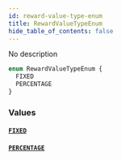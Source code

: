 ```yaml
---
id: reward-value-type-enum
title: RewardValueTypeEnum
hide_table_of_contents: false
---
```


No description

```graphql
enum RewardValueTypeEnum {
  FIXED
  PERCENTAGE
}
```

### Values

#### [`FIXED`](#)

#### [`PERCENTAGE`](#)
